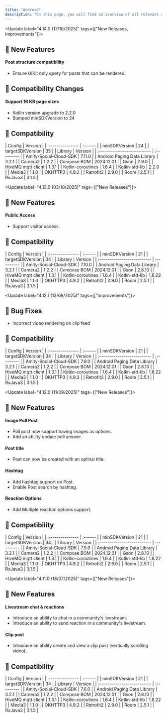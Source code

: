 ```yaml
---
title: "Android"
description: "On this page, you will find an overview of all relevant changes to the Social Plus UIKit"
---
```


<Update label="4.14.0  (17/10/2025)" tags={["New Releases, Improvements"]}>
  ## 🚀 New Features

  #### Post structure compatibility

  - Ensure UIKit only query for posts that can be rendered.

  ## 🚨 Compatibility Changes

  #### Support 16 KB page sizes

  - Kotlin version upgrade to 2.2.0
  - Bumped minSDKVersion to 24

  ## 🧩 Compatibility

  <AccordionGroup>
    <Accordion title="Android SDK" icon="gear">
      | Config           | Version |
      | :--------------- | :------ |
      | minSDKVersion    | 24      |
      | targetSDKVersion | 35      |
    </Accordion>
    <Accordion title="Dependencies" icon="book">
      | Library                     | Version    |
      | :-------------------------- | :--------- |
      | Amity-Social-Cloud-SDK      | 7.11.0     |
      | Android Paging Data Library | 3.2.1      |
      | Camera2                     | 1.2.2      |
      | Compose BOM                 | 2024.12.01 |
      | Gson                        | 2.9.0      |
      | HiveMQ mqtt client          | 1.3.1      |
      | Kotlin-coroutines           | 1.6.4      |
      | Kotlin-std-lib              | 2.2.0      |
      | Media3                      | 1.1.0      |
      | OKHTTP3                     | 4.9.2      |
      | Retrofit2                   | 2.9.0      |
      | Room                        | 2.5.1      |
      | RxJava3                     | 3.1.5      |
    </Accordion>
  </AccordionGroup>
</Update>

<Update label="4.13.0  (03/10/2025)" tags={["New Releases"]}>
  ## 🚀 New Features

  #### Public Access
  - Support visitor access.

  ## 🧩 Compatibility

  <AccordionGroup>
    <Accordion title="Android SDK" icon="gear">
      | Config           | Version |
      | :--------------- | :------ |
      | minSDKVersion    | 21      |
      | targetSDKVersion | 34      |
    </Accordion>
    <Accordion title="Dependencies" icon="book">
      | Library                     | Version    |
      | :-------------------------- | :--------- |
      | Amity-Social-Cloud-SDK      | 7.10.0     |
      | Android Paging Data Library | 3.2.1      |
      | Camera2                     | 1.2.2      |
      | Compose BOM                 | 2024.12.01 |
      | Gson                        | 2.8.10     |
      | HiveMQ mqtt client          | 1.3.1      |
      | Kotlin-coroutines           | 1.6.4      |
      | Kotlin-std-lib              | 1.8.22     |
      | Media3                      | 1.1.0      |
      | OKHTTP3                     | 4.9.2      |
      | Retrofit2                   | 2.9.0      |
      | Room                        | 2.5.1      |
      | RxJava3                     | 3.1.5      |
    </Accordion>
  </AccordionGroup>
</Update>

<Update label="4.12.1  (12/09/2025)" tags={["Improvements"]}>
  ## 🐞 Bug Fixes

  - Incorrect video rendering on clip feed

  ## 🧩 Compatibility

  <AccordionGroup>
    <Accordion title="Android SDK" icon="gear">
      | Config           | Version |
      | :--------------- | :------ |
      | minSDKVersion    | 21      |
      | targetSDKVersion | 34      |
    </Accordion>
    <Accordion title="Dependencies" icon="book">
      | Library                     | Version    |
      | :-------------------------- | :--------- |
      | Amity-Social-Cloud-SDK      | 7.9.0      |
      | Android Paging Data Library | 3.2.1      |
      | Camera2                     | 1.2.2      |
      | Compose BOM                 | 2024.12.01 |
      | Gson                        | 2.8.10     |
      | HiveMQ mqtt client          | 1.3.1      |
      | Kotlin-coroutines           | 1.6.4      |
      | Kotlin-std-lib              | 1.8.22     |
      | Media3                      | 1.1.0      |
      | OKHTTP3                     | 4.9.2      |
      | Retrofit2                   | 2.9.0      |
      | Room                        | 2.5.1      |
      | RxJava3                     | 3.1.5      |
    </Accordion>
  </AccordionGroup>
</Update>

<Update label="4.12.0  (11/09/2025)" tags={["New Releases"]}>
  ## 🚀 New Features

  #### Image Poll Post
  - Poll post now support having images as options.
  - Add an ability update poll answer.

  #### Post title
  - Post can now be created with an optinal title.
  
  #### Hashtag
  - Add hashtag support on Post.
  - Enable Post search by hashtag.
  
  #### Reaction Options
  - Add Multiple reaction options support.

  ## 🧩 Compatibility

  <AccordionGroup>
    <Accordion title="Android SDK" icon="gear">
      | Config           | Version |
      | :--------------- | :------ |
      | minSDKVersion    | 21      |
      | targetSDKVersion | 34      |
    </Accordion>
    <Accordion title="Dependencies" icon="book">
      | Library                     | Version    |
      | :-------------------------- | :--------- |
      | Amity-Social-Cloud-SDK      | 7.9.0      |
      | Android Paging Data Library | 3.2.1      |
      | Camera2                     | 1.2.2      |
      | Compose BOM                 | 2024.12.01 |
      | Gson                        | 2.8.10     |
      | HiveMQ mqtt client          | 1.3.1      |
      | Kotlin-coroutines           | 1.6.4      |
      | Kotlin-std-lib              | 1.8.22     |
      | Media3                      | 1.1.0      |
      | OKHTTP3                     | 4.9.2      |
      | Retrofit2                   | 2.9.0      |
      | Room                        | 2.5.1      |
      | RxJava3                     | 3.1.5      |
    </Accordion>
  </AccordionGroup>
</Update>

<Update label="4.11.0  (18/07/2025)" tags={["New Releases"]}>
  ## 🚀 New Features

  #### Livestream chat & reactions
  - Introduce an ability to chat in a community's livestream.
  - Introduce an ability to send reaction in a community's livestream.
  
  #### Clip post
  - Introduce an ability create and view a clip post (vertically scrolling video).

  ## 🧩 Compatibility

  <AccordionGroup>
    <Accordion title="Android SDK" icon="gear">
      | Config           | Version |
      | :--------------- | :------ |
      | minSDKVersion    | 21      |
      | targetSDKVersion | 34      |
    </Accordion>
    <Accordion title="Dependencies" icon="book">
      | Library                     | Version    |
      | :-------------------------- | :--------- |
      | Amity-Social-Cloud-SDK      | 7.6.0      |
      | Android Paging Data Library | 3.2.1      |
      | Camera2                     | 1.2.2      |
      | Compose BOM                 | 2024.12.01 |
      | Gson                        | 2.8.10     |
      | HiveMQ mqtt client          | 1.3.1      |
      | Kotlin-coroutines           | 1.6.4      |
      | Kotlin-std-lib              | 1.8.22     |
      | Media3                      | 1.1.0      |
      | OKHTTP3                     | 4.9.2      |
      | Retrofit2                   | 2.9.0      |
      | Room                        | 2.5.1      |
      | RxJava3                     | 3.1.5      |
    </Accordion>
  </AccordionGroup>
</Update>